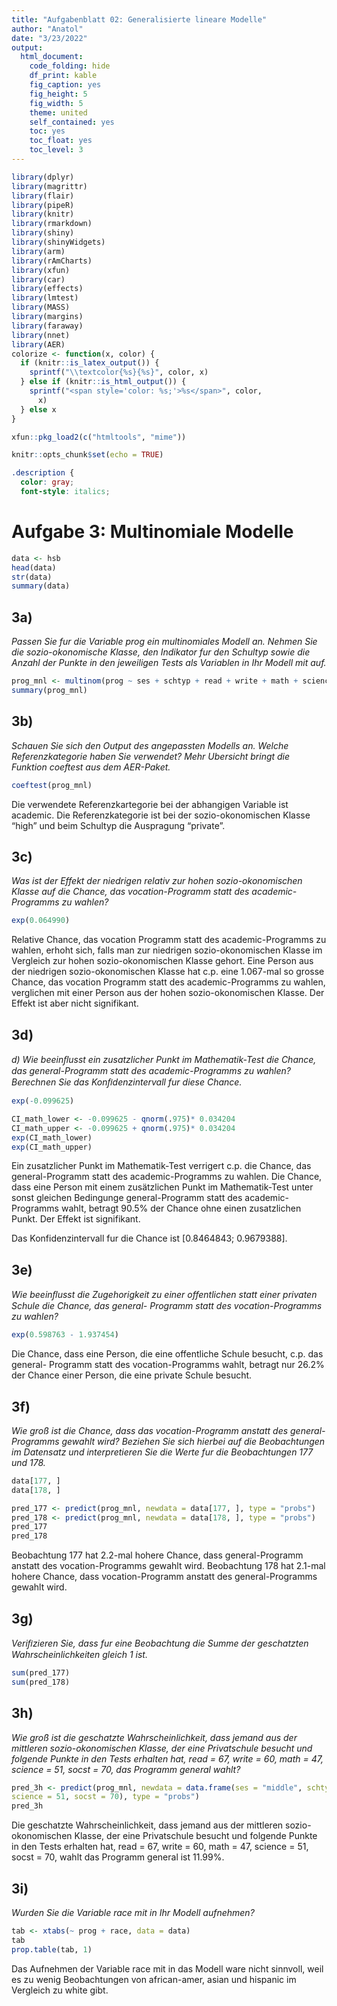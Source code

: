 ```yaml
---
title: "Aufgabenblatt 02: Generalisierte lineare Modelle"
author: "Anatol"
date: "3/23/2022"
output: 
  html_document:
    code_folding: hide
    df_print: kable
    fig_caption: yes
    fig_height: 5
    fig_width: 5
    theme: united
    self_contained: yes
    toc: yes
    toc_float: yes
    toc_level: 3
---
```


```r
library(dplyr)
library(magrittr)
library(flair)
library(pipeR)
library(knitr)
library(rmarkdown)
library(shiny)
library(shinyWidgets)
library(arm)
library(rAmCharts)
library(xfun)
library(car)
library(effects)
library(lmtest)
library(MASS)
library(margins)
library(faraway)
library(nnet)
library(AER)
colorize <- function(x, color) {
  if (knitr::is_latex_output()) {
    sprintf("\\textcolor{%s}{%s}", color, x)
  } else if (knitr::is_html_output()) {
    sprintf("<span style='color: %s;'>%s</span>", color, 
      x)
  } else x
}

xfun::pkg_load2(c("htmltools", "mime"))
```

```r
knitr::opts_chunk$set(echo = TRUE)
```

```css
.description {
  color: gray;
  font-style: italics;
```

# Aufgabe 3: Multinomiale Modelle
```r
data <- hsb
head(data)
str(data)
summary(data)
```
## 3a)
*Passen Sie fur die Variable prog ein multinomiales Modell an. Nehmen Sie die sozio-okonomische Klasse, den Indikator fur den Schultyp sowie die Anzahl der Punkte in den jeweiligen Tests als Variablen in Ihr Modell mit auf.*
```r
prog_mnl <- multinom(prog ~ ses + schtyp + read	+ write + math + science	+ socst, data = data)
summary(prog_mnl)
```
## 3b)
*Schauen Sie sich den Output des angepassten Modells an. Welche Referenzkategorie haben Sie verwendet? Mehr Ubersicht bringt die Funktion coeftest aus dem AER-Paket.*
```r
coeftest(prog_mnl)
```

Die verwendete Referenzkartegorie bei der abhangigen Variable ist academic. Die Referenzkategorie ist bei der sozio-okonomischen Klasse "high" und beim Schultyp die Auspragung "private".

## 3c)
*Was ist der Effekt der niedrigen relativ zur hohen sozio-okonomischen Klasse auf die Chance, das vocation-Programm statt des academic-Programms zu wahlen?*
```r
exp(0.064990)

```

Relative Chance, das vocation Programm statt des academic-Programms zu wahlen, erhoht sich, falls man zur niedrigen sozio-okonomischen Klasse  im Vergleich zur hohen sozio-okonomischen Klasse gehort. Eine Person aus der niedrigen sozio-okonomischen Klasse hat c.p. eine 1.067-mal so grosse Chance, das vocation Programm statt des academic-Programms zu wahlen, verglichen mit einer Person aus der hohen sozio-okonomischen Klasse.
Der Effekt ist aber nicht signifikant.


## 3d)
*d) Wie beeinﬂusst ein zusatzlicher Punkt im Mathematik-Test die Chance, das general-Programm statt des academic-Programms zu wahlen? Berechnen Sie das Konﬁdenzintervall fur diese Chance.*
```r
exp(-0.099625)

CI_math_lower <- -0.099625 - qnorm(.975)* 0.034204
CI_math_upper <- -0.099625 + qnorm(.975)* 0.034204
exp(CI_math_lower)
exp(CI_math_upper)

```
Ein zusatzlicher Punkt im Mathematik-Test verrigert c.p. die Chance, das general-Programm statt des academic-Programms zu wahlen. Die Chance, dass eine Person mit einem zusätzlichen Punkt im Mathematik-Test unter sonst gleichen Bedingunge general-Programm statt des academic-Programms wahlt, betragt 90.5% der Chance ohne einen zusatzlichen Punkt. Der Effekt ist signifikant.

Das Konfidenzintervall fur die Chance ist [0.8464843; 0.9679388].

## 3e)
*Wie beeinﬂusst die Zugehorigkeit zu einer offentlichen statt einer privaten Schule die Chance, das general- Programm statt des vocation-Programms zu wahlen?*
```r
exp(0.598763 - 1.937454) 
```

Die Chance, dass eine Person, die eine offentliche Schule besucht, c.p. das general- Programm statt des vocation-Programms wahlt, betragt nur 26.2% der Chance einer Person, die eine private Schule besucht. 

## 3f)
*Wie groß ist die Chance, dass das vocation-Programm anstatt des general-Programms gewahlt wird? Beziehen Sie sich hierbei auf die Beobachtungen im Datensatz und interpretieren Sie die Werte fur die Beobachtungen 177 und 178.*
```r
data[177, ]
data[178, ]
```

```r
pred_177 <- predict(prog_mnl, newdata = data[177, ], type = "probs")
pred_178 <- predict(prog_mnl, newdata = data[178, ], type = "probs")
pred_177
pred_178
```
Beobachtung 177 hat 2.2-mal hohere Chance, dass general-Programm anstatt des vocation-Programms gewahlt wird. Beobachtung 178 hat 2.1-mal hohere Chance, dass vocation-Programm anstatt des general-Programms gewahlt wird.

## 3g)
*Veriﬁzieren Sie, dass fur eine Beobachtung die Summe der geschatzten Wahrscheinlichkeiten gleich 1 ist.*
```r
sum(pred_177)
sum(pred_178)
```

## 3h)
*Wie groß ist die geschatzte Wahrscheinlichkeit, dass jemand aus der mittleren sozio-okonomischen Klasse, der eine Privatschule besucht und folgende Punkte in den Tests erhalten hat, read = 67, write = 60, math = 47, science = 51, socst = 70, das Programm general wahlt?*
```r
pred_3h <- predict(prog_mnl, newdata = data.frame(ses = "middle", schtyp  = "private",  read = 67, write = 60, math = 47,
science = 51, socst = 70), type = "probs")
pred_3h
```
Die geschatzte Wahrscheinlichkeit, dass jemand aus der mittleren sozio-okonomischen Klasse, der eine Privatschule besucht und folgende Punkte in den Tests erhalten hat, read = 67, write = 60, math = 47, science = 51, socst = 70, wahlt das Programm general ist 11.99%.

## 3i)
*Wurden Sie die Variable race mit in Ihr Modell aufnehmen?*
```r
tab <- xtabs(~ prog + race, data = data)
tab
prop.table(tab, 1)
```
Das Aufnehmen der Variable race mit in das Modell ware nicht sinnvoll, weil es zu wenig Beobachtungen von african-amer, asian und hispanic im Vergleich zu white gibt.